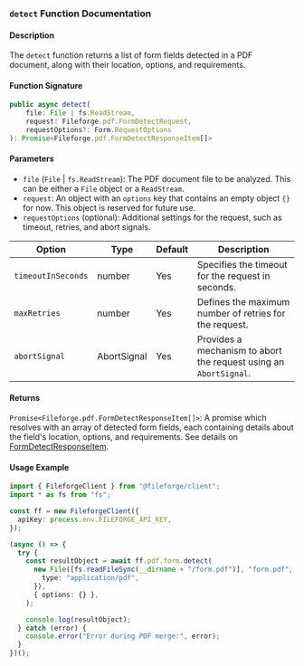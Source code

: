 ### `detect` Function Documentation

#### Description

The `detect` function returns a list of form fields detected in a PDF document, along with their location, options, and requirements.

#### Function Signature

```typescript
public async detect(
    file: File | fs.ReadStream,
    request: Fileforge.pdf.FormDetectRequest,
    requestOptions?: Form.RequestOptions
): Promise<Fileforge.pdf.FormDetectResponseItem[]>
```

#### Parameters

- `file` (`File` | `fs.ReadStream`): The PDF document file to be analyzed. This can be either a `File` object or a `ReadStream`.
- `request`: An object with an `options` key that contains an empty object `{}` for now. This object is reserved for future use.
- `requestOptions` (optional): Additional settings for the request, such as timeout, retries, and abort signals.

| Option              | Type                   | Default | Description                                                                     |
|---------------------|------------------------|---------|---------------------------------------------------------------------------------|
| `timeoutInSeconds`  | number                 | Yes     | Specifies the timeout for the request in seconds.                               |
| `maxRetries`        | number                 | Yes     | Defines the maximum number of retries for the request.                          |
| `abortSignal`       | AbortSignal            | Yes     | Provides a mechanism to abort the request using an `AbortSignal`.               |

#### Returns

`Promise<Fileforge.pdf.FormDetectResponseItem[]>`: A promise which resolves with an array of detected form fields, each containing details about the field's location, options, and requirements. See details on [FormDetectResponseItem](/sdk-reference/node/pdf/form/types/formDetectResponseItem).

#### Usage Example

```typescript
import { FileforgeClient } from "@fileforge/client";
import * as fs from "fs";

const ff = new FileforgeClient({
  apiKey: process.env.FILEFORGE_API_KEY,
});

(async () => {
  try {
    const resultObject = await ff.pdf.form.detect(
      new File([fs.readFileSync(__dirname + "/form.pdf")], "form.pdf", {
        type: "application/pdf",
      }),
      { options: {} },
    );

    console.log(resultObject);
  } catch (error) {
    console.error("Error during PDF merge:", error);
  }
})();
```
